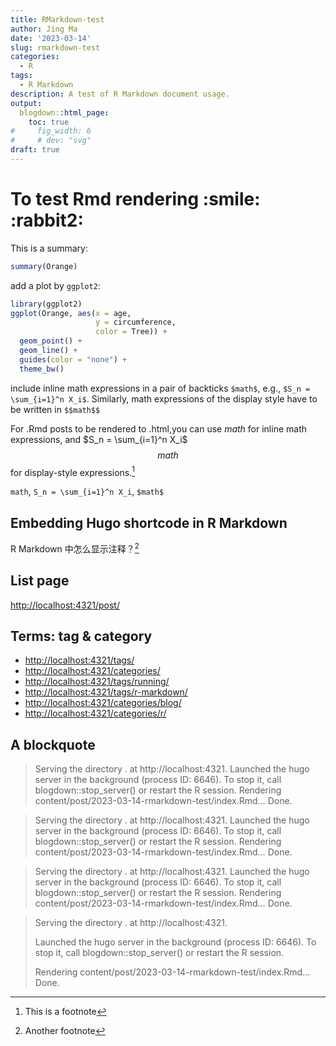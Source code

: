 ```yaml
---
title: RMarkdown-test
author: Jing Ma
date: '2023-03-14'
slug: rmarkdown-test
categories:
  - R
tags:
  - R Markdown
description: A test of R Markdown document usage.
output:
  blogdown::html_page:
    toc: true
#     fig_width: 6
#     # dev: "svg"
draft: true
---
```


# To test Rmd rendering :smile: :rabbit2:

This is a summary:

```r
summary(Orange)
```

add a plot by `ggplot2`:

```r
library(ggplot2)
ggplot(Orange, aes(x = age,
                   y = circumference,
                   color = Tree)) +
  geom_point() +
  geom_line() +
  guides(color = "none") +
  theme_bw()
```

include inline math expressions in a pair of backticks `$math$`, e.g., `$S_n = \sum_{i=1}^n X_i$`. Similarly, math expressions of the display style have to be written in `$$math$$`

For .Rmd posts to be rendered to .html,you can use $math$ for inline math expressions, and $S_n = \sum_{i=1}^n X_i$ $$math$$ for display-style expressions.[^1]

[^1]: This is a footnote

`math`, `S_n = \sum_{i=1}^n X_i`, `$math$`

## Embedding Hugo shortcode in R Markdown



R Markdown 中怎么显示注释？[^2]

[^2]: Another footnote

## List page

<http://localhost:4321/post/>


## Terms: tag & category

- <http://localhost:4321/tags/>
- <http://localhost:4321/categories/>
- <http://localhost:4321/tags/running/>
- <http://localhost:4321/tags/r-markdown/>
- <http://localhost:4321/categories/blog/>
- <http://localhost:4321/categories/r/>

## A blockquote

> Serving the directory . at http://localhost:4321. Launched the hugo server in the background (process ID: 6646). To stop it, call blogdown::stop_server() or restart the R session.
Rendering content/post/2023-03-14-rmarkdown-test/index.Rmd... Done.

> Serving the directory . at http://localhost:4321.
> Launched the hugo server in the background (process ID: 6646). To stop it, call blogdown::stop_server() or restart the R session.
> Rendering content/post/2023-03-14-rmarkdown-test/index.Rmd... Done.

>   Serving the directory . at http://localhost:4321.
>   Launched the hugo server in the background (process ID: 6646). To stop it, call blogdown::stop_server() or restart the R session.
>   Rendering content/post/2023-03-14-rmarkdown-test/index.Rmd... Done.

> Serving the directory . at http://localhost:4321.
>
> Launched the hugo server in the background (process ID: 6646). To stop it, call blogdown::stop_server() or restart the R session.
>
> Rendering content/post/2023-03-14-rmarkdown-test/index.Rmd... Done.


